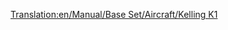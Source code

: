 [[Translation:en/Manual/Base Set/Aircraft/Kelling K1]]
{{hu/Manual/Base Set/Aircraft/Navbox Légi járművek}}
{{hu/Manual/Base Set/Aircraft/Repülőgépek|Name=Kelling K1
|Image=[[File:en/Manual/Base Set/Aircraft/KellingK1.png|Kelling K1]]
|Cost=34.863 (69,726)
|Speed=947 km/h (592 MPH)
|Annual=4.781 (9,562)
|Designed=2022
|Lifespan=22
|Capacity=65 utas és 18 csomag levél
|Description=Futurisztikus repülőgép, a Kelling ismeretlen cég.
|Real-life=--
}}
